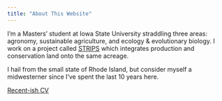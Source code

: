 ```yaml
---
title: "About This Website"
---
```


I'm a Masters' student at Iowa State University straddling three areas: agronomy, sustainable agriculture, and ecology & evolutionary biology. I work on a project called [STRIPS](https://www.nrem.iastate.edu/research/STRIPS/) which integrates production and conservation land onto the same acreage. 

I hail from the small state of Rhode Island, but consider myself a midwesterner since I've spent the last 10 years here. 

[Recent-ish CV](LydiaCV_Jan2019.pdf)